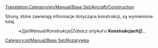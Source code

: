 [[Translation:Category/en/Manual/Base Set/Aircraft/Construction]]


Strony, które zawierają informacje dotyczące konstrukcji, są wymienione tutaj.
:→''[[pl/Manual/Konstrukcje|Zobacz artykuł o '''Konstrukcjach]]'''...''

[[Category:pl/Manual/Base Set/Rozgrywka]]